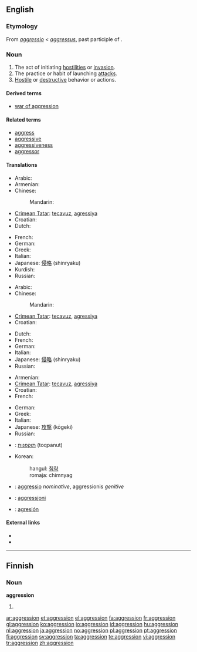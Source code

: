 {{also|Aggression}}
==English==
{{wikipedia}}

===Etymology===
From {{etyl|la}} ''[[aggressio]]'' < ''[[aggressus]]'', past participle of {{term|aggredior||to approach, address, attack}}.

===Noun===
{{en-noun}}

# The act of initiating [[hostility|hostilities]] or [[invasion]].
# The practice or habit of launching [[attack]]s.
# [[Hostile]] or [[destructive]] behavior or actions.

====Derived terms====
* [[war of aggression]]

====Related terms====
* [[aggress]]
* [[aggressive]]
* [[aggressiveness]]
* [[aggressor]]

====Translations====
{{trans-top|The act of initiating hostilities or invasion}}
* Arabic: {{t|ar|عدوان|m|tr=`idwaan|sc=Arab}}
* Armenian: {{t|hy|ագրեսիա|tr=agresia|sc=Armn|xs=Armenian}}
* Chinese:
*: Mandarin: {{t|zh|侵略|tr=qīnlüè|sc=Hani}}
* [[Crimean Tatar]]: [[tecavuz]], [[agressiya]]
* Croatian: {{t-|hr|agresija|f}}
* Dutch: {{t+|nl|agressie}}
{{trans-mid}}
* French: {{t+|fr|aggression|f}}
* German: {{t+|de|Aggression|f}}
* Greek: {{t+|el|επιθετικότητα|f|tr=epithetikótita|sc=Grek}}
* Italian: {{t|it|aggressione}}
* Japanese: [[侵略]] (shinryaku)
* Kurdish: {{ku-Arab|[[ده‌س درێژی]]}}
* Russian: {{t+|ru|агрессия|f|tr=agréssija|sc=Cyrl}}
{{trans-bottom}}

{{trans-top|The practice or habit of launching attacks}}
* Arabic: {{t|ar|عدوان|m|tr=`idwaan|sc=Arab}}
* Chinese:
*: Mandarin: {{t|zh|侵略|tr=qīnlüè|sc=Hani}}
* [[Crimean Tatar]]: [[tecavuz]], [[agressiya]]
* Croatian: {{t-|hr|agresija|f}}
{{trans-mid}}
* Dutch: {{t+|nl|agressie}}
* French: {{t+|fr|aggression|f}}
* German: {{t+|de|Aggression|f}}
* Italian: {{t|it|aggressione}}
* Japanese: [[侵略]] (shinryaku)
* Russian: {{t+|ru|агрессия|f|tr=agréssija|sc=Cyrl}}
{{trans-bottom}}

{{trans-top|Hostile or destructive behavior or actions}}
* Armenian: {{t|hy|ագրեսիա|tr=agresia|sc=Armn|xs=Armenian}}
* [[Crimean Tatar]]: [[tecavuz]], [[agressiya]]
* Croatian: {{t-|hr|agresija|f}}
* French: {{t+|fr|aggression|f}}
{{trans-mid}}
* German: {{t+|de|Aggression|f}}
* Greek: {{t+|el|επιθετικότητα|f|tr=epithetikótita|sc=Grek}}
* Italian: {{t|it|aggressione}}
* Japanese: [[攻撃]] (kōgeki)
* Russian: {{t+|ru|агрессия|tr=agréssija|sc=Cyrl}}
{{trans-bottom}}

{{checktrans-top}}
* {{ttbc|Hebrew}}: [[תוקפנות]] (toqpanut)
{{trans-mid}}
* Korean:
*: hangul: [[침략]]
*: romaja: chimnyag
* {{ttbc|Latin}}: [[aggressio]] ''nominative'', aggressionis ''genitive''
* {{ttbc|Maltese}}: [[aggressjoni]]
* {{ttbc|Spanish}}: [[agresión]]
{{trans-bottom}}

====External links====
* {{R:Webster 1913}}
* {{R:Century 1911}}

----

==Finnish==

===Noun===
'''aggression'''

# {{fi-form of|type=noun|case=genitive|pl=singular|[[aggressio]]}}

[[ar:aggression]]
[[et:aggression]]
[[el:aggression]]
[[fa:aggression]]
[[fr:aggression]]
[[gl:aggression]]
[[ko:aggression]]
[[io:aggression]]
[[id:aggression]]
[[hu:aggression]]
[[nl:aggression]]
[[ja:aggression]]
[[no:aggression]]
[[pl:aggression]]
[[pt:aggression]]
[[fi:aggression]]
[[sv:aggression]]
[[ta:aggression]]
[[te:aggression]]
[[vi:aggression]]
[[tr:aggression]]
[[zh:aggression]]